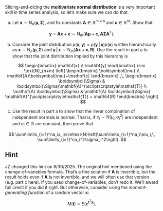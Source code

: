 Slicing-and-dicing the **multivariate normal distribution** is a very important skill in time series analysis, so let's make sure we can do that.

a. Let $\mathbf{x}\sim\text{N}_n(\boldsymbol{\mu},\,\boldsymbol{\Sigma})$, and fix constants $\mathbf{A}\in\mathbb{R}^{m\times n}$ and $\mathbf{c}\in\mathbb{R}^m$. Show that 

$$
\mathbf{y}
=
\mathbf{A}
\mathbf{x}
+
\mathbf{c}
\sim
\text{N}_m
\left(
\mathbf{A}
\boldsymbol{\mu}
+
\mathbf{c}
,\,
\mathbf{A}
\boldsymbol{\Sigma}
\mathbf{A}^{\scriptscriptstyle\mathsf{T}}
\right)
.
$$

b. Consider the joint distribution $p(\mathbf{x},\,\mathbf{y})=p(\mathbf{y}\,|\,\mathbf{x})p(\mathbf{x})$ written hierarchically as $\mathbf{x}\sim\text{N}_n(\boldsymbol{\mu},\,\boldsymbol{\Sigma})$ and $\mathbf{y}\,|\,\mathbf{x}\sim\text{N}_m(\mathbf{A}\mathbf{x}+\mathbf{c},\,\mathbf{R})$. Use the result in part a to show that the joint distribution implied by this hierarchy is

$$
\begin{bmatrix}
\mathbf{x}
\\
\mathbf{y}
\end{bmatrix}
\sim
\text{N}_{n+m}
\left(
\begin{bmatrix}
\boldsymbol{\mu}
\\
\mathbf{A}\boldsymbol{\mu}+\mathbf{c}
\end{bmatrix}
,\,
\begin{bmatrix}
\boldsymbol{\Sigma}
&
\boldsymbol{\Sigma}\mathbf{A}^{\scriptscriptstyle\mathsf{T}}
\\
\mathbf{A}
\boldsymbol{\Sigma}
&
\mathbf{A}
\boldsymbol{\Sigma}
\mathbf{A}^{\scriptscriptstyle\mathsf{T}} + \mathbf{R}
\end{bmatrix}
\right)
.
$$

c. Use the result in part a to show that the linear combination of independent normals is normal. That is, if $x_i\sim\text{N}(\mu_i,\,\sigma^2_i)$ are independent and $a_i\in\mathbb{R}$ are constant, then prove that

$$
\sum\limits_{i=1}^na_ix_i\sim\text{N}\left(\sum\limits_{i=1}^na_i\mu_i,\, \sum\limits_{i=1}^na_i^2\sigma_i^2\right).
$$




::: {.callout-tip collapse="true"}
## Hint

JZ changed this hint on 8/30/2025. The original hint mentioned using the change-of-variables formula. That's a fine solution if $\mathbf{A}$ is invertible, but the result holds even if $\mathbf{A}$ is not invertible, and we will often use that version (e.g. part c here). If you used change-of-variables, don't redo it. We'll award full credit if you did it right. But otherwise, consider using the *moment-generating function* of a random vector $\mathbf{x}$:

$$
M(\mathbf{t})=E\left(e^{\mathbf{t}^{\scriptscriptstyle\mathsf{T}}\mathbf{x}}\right).
$$
:::
